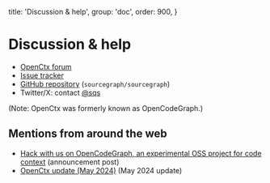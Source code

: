 
  title: 'Discussion & help',
  group: 'doc',
  order: 900,
}

# Discussion & help

- [OpenCtx forum](https://community.sourcegraph.com/c/openctx/10)
- [Issue tracker](https://github.com/sourcegraph/openctx/issues)
- [GitHub repository](https://github.com/sourcegraph/openctx) (`sourcegraph/sourcegraph`)
- Twitter/X: contact [@sqs](https://twitter.com/sqs)

(Note: OpenCtx was formerly known as OpenCodeGraph.)

## Mentions from around the web

- [Hack with us on OpenCodeGraph, an experimental OSS project for code context](https://sourcegraph.com/blog/opencodegraph) (announcement post)
- [OpenCtx update (May 2024)](https://sourcegraph.com/blog/openctx-at-mentions-for-code-ai) (May 2024 update)
